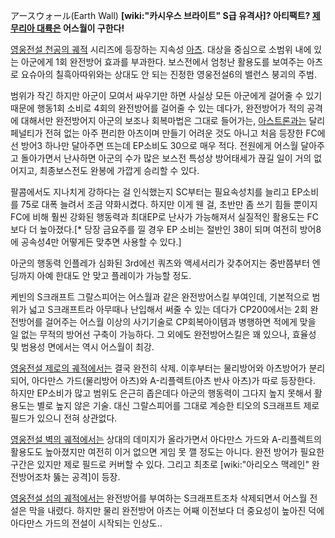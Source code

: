 アースウォール(Earth Wall)
'''[wiki:"카시우스 브라이트" S급 유격사]? 아티팩트? [[제무리아 대륙]]은 어스월이 구한다!'''

[[영웅전설 천공의 궤적]] 시리즈에 등장하는 지속성 [[아츠]]. 대상을 중심으로 소범위 내에 있는 아군에게 1회 완전방어 효과를 부과한다. 보스전에서 엄청난 활용도를 보여주는 아츠로 요슈아의 칠흑아따위와는 상대도 안 되는 진정한 영웅전설6의 밸런스 붕괴의 주범. 

범위가 작긴 하지만 아군이 모여서 싸우기만 하면 사실상 모든 아군에게 걸어줄 수 있기 때문에 행동1회 소비로 4회의 완전방어를 걸어줄 수 있는 데다가, 완전방어가 적의 공격에 대해서만 완전방어지 아군의 보조나 회복마법은 그대로 들어가는, [[아스트론]]과는 달리 페널티가 전혀 없는 아주 편리한 아츠이며 만들기 어려운 것도 아니고 처음 등장한 FC에선 방어3 하나만 달아주면 뜨는데 EP소비도 30으로 매우 적다. 전원에게 어스월 달아주고 돌아가면서 난사하면 아군의 수가 많은 보스전 특성상 방어태세가 끊길 일이 거의 없어지고, 최종보스전도 완봉에 가깝게 승리할 수 있다.

팔콤에서도 지나치게 강하다는 걸 인식했는지 SC부터는 필요속성치를 늘리고 EP소비를 75로 대폭 늘려서 조금 약화시켰다. 하지만 이게 웬 걸, 초반만 좀 쓰기 힘들 뿐이지 FC에 비해 훨씬 강화된 행동력과 최대EP로 난사가 가능해져서 실질적인 활용도는 FC보다 더 높아졌다.[* 당장 금요주를 낄 경우 EP 소비는 절반인 38이 되며 여전히 방어8에 공속성4만 어떻게든 맞추면 사용할 수 있다.]

아군의 행동력 인플레가 심화된 3rd에선 쿼츠와 액세서리가 갖추어지는 중반쯤부터 엔딩까지 아예 한대도 안 맞고 플레이가 가능할 정도.

케빈의 S크래프트 그랄스피어는 어스월과 같은 완전방어스킬 부여인데, 기본적으로 범위가 넓고 S크래프트라 아무때나 난입해서 써줄 수 있는 데다가 CP200에서는 2회 완전방어를 걸어주는 어스월 이상의 사기기술로 CP회복아이템과 병행하면 적에게 맞을 일 없는 무적의 방어선 구축이 가능하다. 그 외에도 완전방어스킬은 꽤 있으나, 효율성 및 범용성 면에서는 역시 어스월이 최강. 

[[영웅전설 제로의 궤적]]에서는 결국 완전히 삭제. 이후부터는 물리방어와 아츠방어가 분리되어, 아다만스 가드(물리방어 아츠)와 A-리플렉트(아츠 반사 아츠)가 따로 등장한다. 하지만 EP소비가 많고 범위도 은근히 좁은데다 아군의 행동력이 그다지 높지 못해서 활용도는 별로 높지 않은 기술. 대신 그랄스피어를 그대로 계승한 티오의 S크래프트 제로필드가 있으니 전혀 상관없다. 

[[영웅전설 벽의 궤적]]에서는 상대의 데미지가 올라가면서 아다만스 가드와 A-리플렉트의 활용도도 높아졌지만 여전히 이거 없으면 게임 못 깰 정도는 아니다. 완전 방어가 필요한 구간은 있지만 제로 필드로 커버할 수 있다. 그리고 최초로 [wiki:"아리오스 맥레인" 완전방어조차 뚫는 공격]이 등장.

[[영웅전설 섬의 궤적]]에서는 완전방어를 부여하는 S크래프트조차 삭제되면서 어스월 전설은 막을 내렸다. 하지만 물리 완전방어 아츠는 어째 이전보다 더 중요성이 높아진 덕에 아다만스 가드의 전설이 시작되는 인상도..
